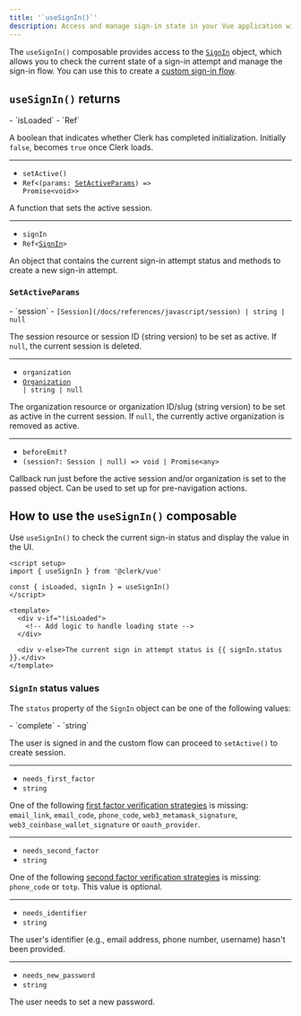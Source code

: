 ```yaml
---
title: '`useSignIn()`'
description: Access and manage sign-in state in your Vue application with Clerk's useSignIn() composable.
---
```


The `useSignIn()` composable provides access to the [`SignIn`](/docs/references/javascript/sign-in/sign-in) object, which allows you to check the current state of a sign-in attempt and manage the sign-in flow. You can use this to create a [custom sign-in flow](/docs/custom-flows/overview#sign-in-flow).

## `useSignIn()` returns

<Properties>
  - `isLoaded`
  - `Ref<boolean>`

  A boolean that indicates whether Clerk has completed initialization. Initially `false`, becomes `true` once Clerk loads.

  ---

  - `setActive()`
  - <code>Ref\<(params: [SetActiveParams](#set-active-params)) => Promise\<void>></code>

  A function that sets the active session.

  ---

  - `signIn`
  - <code>Ref\<[SignIn](/docs/references/javascript/sign-in/sign-in)></code>

  An object that contains the current sign-in attempt status and methods to create a new sign-in attempt.
</Properties>

### `SetActiveParams`

<Properties>
  - `session`
  - <code>[Session](/docs/references/javascript/session) | string | null</code>

  The session resource or session ID (string version) to be set as active. If `null`, the current session is deleted.

  ---

  - `organization`
  - <code>[Organization](/docs/references/javascript/organization/organization) | string | null</code>

  The organization resource or organization ID/slug (string version) to be set as active in the current session. If `null`, the currently active organization is removed as active.

  ---

  - `beforeEmit?`
  - `(session?: Session | null) => void | Promise<any>`

  Callback run just before the active session and/or organization is set to the passed object. Can be used to set up for pre-navigation actions.
</Properties>

## How to use the `useSignIn()` composable

Use `useSignIn()` to check the current sign-in status and display the value in the UI.

```vue {{ filename: 'SignInPage.vue' }}
<script setup>
import { useSignIn } from '@clerk/vue'

const { isLoaded, signIn } = useSignIn()
</script>

<template>
  <div v-if="!isLoaded">
    <!-- Add logic to handle loading state -->
  </div>

  <div v-else>The current sign in attempt status is {{ signIn.status }}.</div>
</template>
```

### `SignIn` status values

The `status` property of the `SignIn` object can be one of the following values:

<Properties>
  - `complete`
  - `string`

  The user is signed in and the custom flow can proceed to `setActive()` to create session.

  ---

  - `needs_first_factor`
  - `string`

  One of the following [first factor verification strategies](/docs/references/javascript/sign-in/first-factor) is missing: `email_link`, `email_code`, `phone_code`, `web3_metamask_signature`, `web3_coinbase_wallet_signature` or `oauth_provider`.

  ---

  - `needs_second_factor`
  - `string`

  One of the following [second factor verification strategies](/docs/references/javascript/sign-in/second-factor) is missing: `phone_code` or `totp`. This value is optional.

  ---

  - `needs_identifier`
  - `string`

  The user's identifier (e.g., email address, phone number, username) hasn't been provided.

  ---

  - `needs_new_password`
  - `string`

  The user needs to set a new password.
</Properties>
